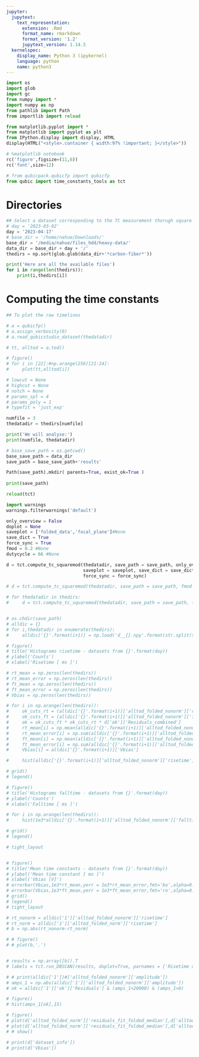 ```yaml
---
jupyter:
  jupytext:
    text_representation:
      extension: .Rmd
      format_name: rmarkdown
      format_version: '1.2'
      jupytext_version: 1.14.5
  kernelspec:
    display_name: Python 3 (ipykernel)
    language: python
    name: python3
---
```


```python
import os
import glob
import gc
from numpy import *
import numpy as np
from pathlib import Path
from importlib import reload

from matplotlib.pyplot import *
from matplotlib import pyplot as plt
from IPython.display import display, HTML
display(HTML("<style>.container { width:97% !important; }</style>"))

# %matplotlib notebook
rc('figure',figsize=(11,6))
rc('font',size=12)

# from qubicpack.qubicfp import qubicfp
from qubic import time_constants_tools as tct
```

# Directories

```python
## Select a dataset corresponding to the TC measurement thorugh square modulation (external calsource or carbon fibres)
# day = '2023-03-02'
day = '2023-04-17'
# base_dir = '/home/nahue/Downloads/'
base_dir = '/media/nahue/files_hdd/heavy-data/'
data_dir = base_dir + day + '/'
thedirs = np.sort(glob.glob(data_dir+'*carbon-fiber*'))

print('Here are all the available files')
for i in range(len(thedirs)):
    print(i,thedirs[i])
```

# Computing the time constants

```python
## To plot the raw timelines

# a = qubicfp()
# a.assign_verbosity(0)
# a.read_qubicstudio_dataset(thedatadir)

# tt, alltod = a.tod()

# figure()
# for i in [22]:#np.arange(256)[21:24]:
#     plot(tt,alltod[i])
```

```python
# lowcut = None
# highcut = None
# notch = None
# params_spl = 4
# params_poly = 1
# typefit = 'just_exp'

numfile = 3
thedatadir = thedirs[numfile]

print('We will analyse:')
print(numfile, thedatadir)

# base_save_path = os.getcwd()
base_save_path = data_dir
save_path = base_save_path+'results'

Path(save_path).mkdir( parents=True, exist_ok=True )
    
print(save_path)
```

```python
reload(tct)

import warnings
warnings.filterwarnings('default')

only_overview = False
doplot = None
saveplot = ['folded_data','focal_plane']#None
save_dict = True
force_sync = True
fmod = 0.2 #None
dutycycle = 66 #None

d = tct.compute_tc_squaremod(thedatadir, save_path = save_path, only_overview = only_overview, doplot = doplot,
                             saveplot = saveplot, save_dict = save_dict, fmod_explicit = fmod, dutycycle_explicit = dutycycle,
                             force_sync = force_sync)

# d = tct.compute_tc_squaremod(thedatadir, save_path = save_path, fmod = fmod, dutycycle = dc)

# for thedatadir in thedirs:
#     d = tct.compute_tc_squaremod(thedatadir, save_path = save_path, fmod = fmod, dutycycle = dc)
```

```python

```

```python
# os.chdir(save_path)
# alldic = {}
# for i,thedatadir in enumerate(thedirs):
#     alldic['{}'.format(i+1)] = np.load('d__{}.npy'.format(str.split(thedatadir,'/')[-1]),allow_pickle=True).item()
```

```python
# figure()
# title('Histograms risetime - datasets from {}'.format(day))
# ylabel('Counts')
# xlabel('Risetime [ ms ]')

# rt_mean = np.zeros(len(thedirs))
# rt_mean_error = np.zeros(len(thedirs))
# ft_mean = np.zeros(len(thedirs))
# ft_mean_error = np.zeros(len(thedirs))
# Vbias = np.zeros(len(thedirs))

# for i in np.arange(len(thedirs)):
#     ok_cuts_rt = (alldic['{}'.format(i+1)]['alltod_folded_nonorm']['risetime']>0)&(alldic['{}'.format(i+1)]['alltod_folded_nonorm']['risetime']<0.6)
#     ok_cuts_ft = (alldic['{}'.format(i+1)]['alltod_folded_nonorm']['falltime']>0)&(alldic['{}'.format(i+1)]['alltod_folded_nonorm']['falltime']<0.6)
#     ok = ok_cuts_ft * ok_cuts_rt * d['ok']['Residuals_combined']
#     rt_mean[i] = np.mean(alldic['{}'.format(i+1)]['alltod_folded_nonorm']['risetime'][ok])
#     rt_mean_error[i] = np.sum(alldic['{}'.format(i+1)]['alltod_folded_nonorm']['risetime_error'][ok])/(np.sum(ok))
#     ft_mean[i] = np.mean(alldic['{}'.format(i+1)]['alltod_folded_nonorm']['falltime'][ok])
#     ft_mean_error[i] = np.sum(alldic['{}'.format(i+1)]['alltod_folded_nonorm']['falltime_error'][ok])/(np.sum(ok))
#     Vbias[i] = alldic['{}'.format(i+1)]['Vbias'] 

#     hist(alldic['{}'.format(i+1)]['alltod_folded_nonorm']['risetime'][ok],30,alpha=0.5,label='Vbias {:.1f}'.format(Vbias[i]))

# grid()
# legend()

# figure()
# title('Histograms falltime - datasets from {}'.format(day))
# ylabel('Counts')
# xlabel('Falltime [ ms ]')

# for i in np.arange(len(thedirs)):
#     hist(1e3*alldic['{}'.format(i+1)]['alltod_folded_nonorm']['falltime'][ok],30,alpha=0.5,label='Vbias {:.1f}'.format(Vbias[i]))

# grid()
# legend()

# tight_layout


# figure()
# title('Mean time constants - datasets from {}'.format(day))
# ylabel('Mean time constant [ ms ]')
# xlabel('Vbias [V]')
# errorbar(Vbias,1e3*rt_mean,yerr = 1e3*rt_mean_error,fmt='bo',alpha=0.5,label='Risetime')
# errorbar(Vbias,1e3*ft_mean,yerr = 1e3*ft_mean_error,fmt='ro',alpha=0.5,label='Falltime')
# grid()
# legend()
# tight_layout
```

```python
# rt_nonorm = alldic['1']['alltod_folded_nonorm']['risetime']
# rt_norm = alldic['1']['alltod_folded_norm']['risetime']
# b = np.abs(rt_nonorm-rt_norm)

# # figure()
# # plot(b,'.')


# results = np.array([b]).T
# labels = tct.run_DBSCAN(results, doplot=True, parnames = ['Risetime diff'],eps_cpar=0.01,min_samples_cpar = 10)
```

```python
# # print(alldic['1'])#['alltod_folded_nonorm']['amplitude'])
# amps_1 = np.abs(alldic['1']['alltod_folded_nonorm']['amplitude'])
# ok = alldic['1']['ok']['Residuals'] & (amps_1<20000) & (amps_1>0)

# figure()
# hist(amps_1[ok],15)
```

```python
# figure()
# plot(d['alltod_folded_norm']['residuals_fit_folded_median'],d['alltod_folded_norm']['residuals_folded_median'],'.')
# plot(d['alltod_folded_norm']['residuals_fit_folded_median'],d['alltod_folded_norm']['residuals_fit_folded_median'])
# # show()
```

```python
# print(d['dataset_info'])
# print(d['Vbias'])
```
